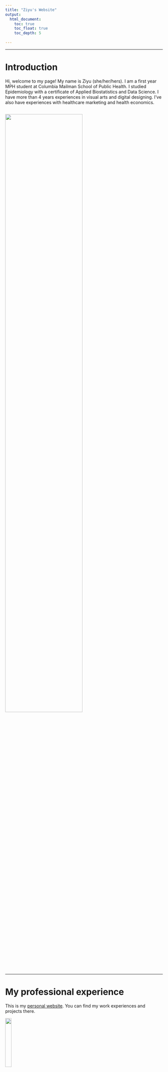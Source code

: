 ```yaml
---
title: "Ziyu's Website"
output: 
  html_document:
    toc: true
    toc_float: true
    toc_depth: 5
  
---
```





----------------------------------------

# Introduction

Hi, welcome to my page! My name is Ziyu (she/her/hers). I am a first year MPH student at Columbia Mailman School of Public Health. I studied Epidemiology with a certificate of Applied Biostatistics and Data Science. I have more than 4 years experiences in visual arts and digital designing. I’ve also have experiences with healthcare marketing and health economics.   

<img src="image1.jpg" style="width:70%">
---------------------------------------

---------------------------------------

# My professional experience

This is my 
[personal website](https://ziyu0303.github.io). You can find my work experiences and projects there.

<img src="image.png" style="width:20%">



-----------------------------------

# My nyc airbnb dataset dashboard
I did 3 interative plots showing the nyc airbnb price and location in Queens and Bronx.

<img src="image 6.png" style="width:15%">

Here's the link to my 
[dashboard](Dashboard.html)  

-----------------------------------

# My cats

They are 
[Piper and Jeffery](My_life.html) 

-----------------------------------

